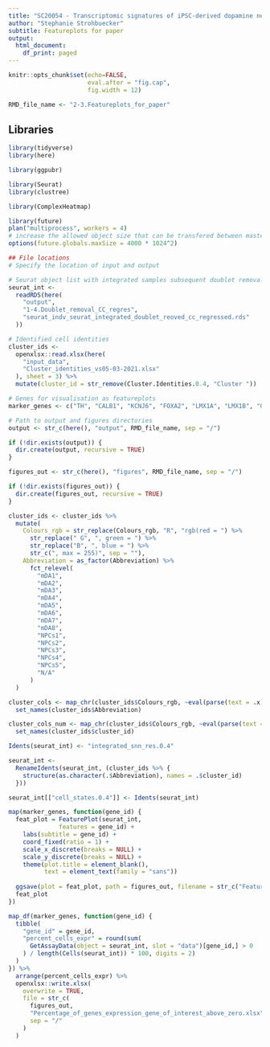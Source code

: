 ```yaml
---
title: "SC20054 - Transcriptomic signatures of iPSC-derived dopamine neurons"
author: "Stephanie Strohbuecker"
subtitle: Featureplots for paper
output:
  html_document:
    df_print: paged
---
```


```r
knitr::opts_chunk$set(echo=FALSE,
                      eval.after = "fig.cap",
                      fig.width = 12)
```


```r
RMD_file_name <- "2-3.Featureplots_for_paper"
```


## Libraries

```r
library(tidyverse)
library(here)

library(ggpubr)

library(Seurat)
library(clustree)

library(ComplexHeatmap)
```


```r
library(future)
plan("multiprocess", workers = 4)
# increase the allowed object size that can be transfered between master and workers
options(future.globals.maxSize = 4000 * 1024^2)
```

```r
## File locations
# Specify the location of input and output

# Seurat object list with integrated samples subsequent doublet removal and cell cycle regression
seurat_int <-
  readRDS(here(
    "output",
    "1-4.Doublet_removal_CC_regres",
    "seurat_indv_seurat_integrated_doublet_reoved_cc_regressed.rds"
  ))

# Identified cell identities
cluster_ids <-
  openxlsx::read.xlsx(here(
    "input_data",
    "Cluster_identities_vs05-03-2021.xlsx"
  ), sheet = 3) %>% 
  mutate(cluster_id = str_remove(Cluster.Identities.0.4, "Cluster "))

# Genes for visualisation as featureplots
marker_genes <- c("TH", "CALB1", "KCNJ6", "FOXA2", "LMX1A", "LMX1B", "OTX2", "MAP2", "SYT1")

# Path to output and figures directories
output <- str_c(here(), "output", RMD_file_name, sep = "/")

if (!dir.exists(output)) {
  dir.create(output, recursive = TRUE)
}

figures_out <- str_c(here(), "figures", RMD_file_name, sep = "/")

if (!dir.exists(figures_out)) {
  dir.create(figures_out, recursive = TRUE)
}
```

```r
cluster_ids <- cluster_ids %>%
  mutate(
    Colours_rgb = str_replace(Colours_rgb, "R", "rgb(red = ") %>%
      str_replace(" G", ", green = ") %>%
      str_replace("B", ", blue = ") %>%
      str_c(", max = 255)", sep = ""),
    Abbreviation = as_factor(Abbreviation) %>%
      fct_relevel(
        "mDA1",
        "mDA2",
        "mDA3",
        "mDA4",
        "mDA5",
        "mDA6",
        "mDA7",
        "mDA8",
        "NPCs1",
        "NPCs2",
        "NPCs3",
        "NPCs4",
        "NPCs5",
        "N/A"
      )
  )
```

```r
cluster_cols <- map_chr(cluster_ids$Colours_rgb, ~eval(parse(text = .x))) %>% 
  set_names(cluster_ids$Abbreviation) 

cluster_cols_num <- map_chr(cluster_ids$Colours_rgb, ~eval(parse(text = .x))) %>% 
  set_names(cluster_ids$cluster_id) 
```

```r
Idents(seurat_int) <- "integrated_snn_res.0.4"

seurat_int <-
  RenameIdents(seurat_int, (cluster_ids %>% {
    structure(as.character(.$Abbreviation), names = .$cluster_id)
  }))

seurat_int[["cell_states.0.4"]] <- Idents(seurat_int)
```


```r
map(marker_genes, function(gene_id) {
  feat_plot = FeaturePlot(seurat_int,
              features = gene_id) +
    labs(subtitle = gene_id) +
    coord_fixed(ratio = 1) +
    scale_x_discrete(breaks = NULL) +
    scale_y_discrete(breaks = NULL) +
    theme(plot.title = element_blank(),
          text = element_text(family = "sans"))
  
  ggsave(plot = feat_plot, path = figures_out, filename = str_c("FeaturePlot_for_", gene_id, ".pdf", sep = ""))
  feat_plot
})
```

```r
map_df(marker_genes, function(gene_id) {
  tibble(
    "gene_id" = gene_id,
    "percent_cells_expr" = round(sum(
      GetAssayData(object = seurat_int, slot = "data")[gene_id,] > 0
    ) / length(Cells(seurat_int)) * 100, digits = 2)
  )
}) %>%
  arrange(percent_cells_expr) %>% 
  openxlsx::write.xlsx(
    overwrite = TRUE,
    file = str_c(
      figures_out,
      "Percentage_of_genes_expression_gene_of_interest_above_zero.xlsx",
      sep = "/"
    )
  )
```


